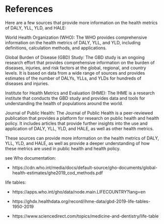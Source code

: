 # References {.unnumbered}

Here are a few sources that provide more information on the health metrics of DALY, YLL, YLD, and HALE:

World Health Organization (WHO): The WHO provides comprehensive information on the health metrics of DALY, YLL, and YLD, including definitions, calculation methods, and applications.

Global Burden of Disease (GBD) Study: The GBD study is an ongoing research effort that provides comprehensive information on the burden of diseases, injuries, and risk factors at the global, regional, and country levels. It is based on data from a wide range of sources and provides estimates of the number of DALYs, YLLs, and YLDs for hundreds of diseases and injuries.

Institute for Health Metrics and Evaluation (IHME): The IHME is a research institute that conducts the GBD study and provides data and tools for understanding the health of populations around the world.

Journal of Public Health: The Journal of Public Health is a peer-reviewed publication that provides a platform for research on public health and health policy. It includes articles that provide further insights into the use and application of DALY, YLL, YLD, and HALE, as well as other health metrics.

These sources can provide more information on the health metrics of DALY, YLL, YLD, and HALE, as well as provide a deeper understanding of how these metrics are used in public health and health policy.

see Who documentation:

-   https://cdn.who.int/media/docs/default-source/gho-documents/global-health-estimates/ghe2019_cod_methods.pdf

life tables:

-   https://apps.who.int/gho/data/node.main.LIFECOUNTRY?lang=en

-   https://ghdx.healthdata.org/record/ihme-data/gbd-2019-life-tables-1950-2019

-   https://www.sciencedirect.com/topics/medicine-and-dentistry/life-table
